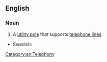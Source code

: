 ==English==

===Noun===
{{en-noun|head=[[telephone]] [[pole]]}}

# {{context|British|lang=en}} A [[utility pole]] that supports [[telephone line]]s

{{trans-top|utility pole that supports telephone lines}}
{{trans-mid}}
* Swedish: {{t|sv|telefonstolpe|c}}
{{trans-bottom}}
[[Category:en:Telephony]]